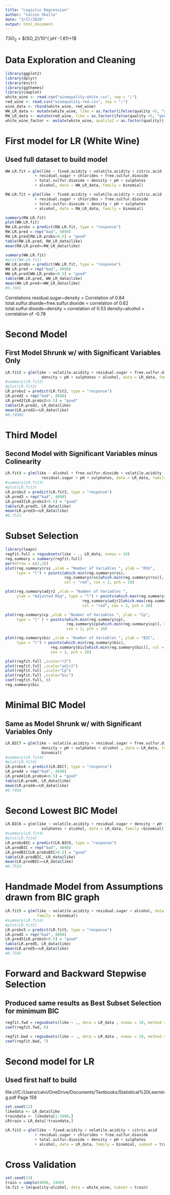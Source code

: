 ---
title: "Logistic Regression"
author: "Calvin Skalla"
date: "3/17/2020"
output: html_document
---
$TSO_2$ = $(SO_2)/10^(`pH`-1.81)+1$

# Data Exploration and Cleaning
```{r}
library(ggplot2)
library(dplyr)
library(knitr)
library(ggthemes)
library(cowplot)
white_wine <- read.csv("winequality-white.csv", sep = ";")
red_wine <- read.csv("winequality-red.csv", sep = ";")
wine_data <- rbind(white_wine, red_wine)
WW_LR_data <- mutate(white_wine, like = as.factor(ifelse(quality >5, "good", "bad"))) %>% select(-quality)
RW_LR_data <- mutate(red_wine, like = as.factor(ifelse(quality >5, "good", "bad"))) %>% select(-quality)
white_wine_factor <- mutate(white_wine, quality2 = as.factor(quality))
```

# First model for LR (White Wine) 
## Used full dataset to build model
```{r}
WW.LR.fit = glm(like ~ fixed.acidity + volatile.acidity + citric.acid
             + residual.sugar + chlorides + free.sulfur.dioxide 
             + total.sulfur.dioxide + density + pH + sulphates
             + alcohol, data = WW_LR_data, family = binomial)

RW.LR.fit = glm(like ~ fixed.acidity + volatile.acidity + citric.acid
             + residual.sugar + chlorides + free.sulfur.dioxide 
             + total.sulfur.dioxide + density + pH + sulphates
             + alcohol, data = RW_LR_data, family = binomial)

summary(RW.LR.fit)
plot(WW.LR.fit)
RW.LR.probs = predict(RW.LR.fit, type = "response")
RW.LR.pred = rep("bad", 4898)
RW.LR.pred[RW.LR.probs>0.5] = "good"
table(RW.LR.pred, RW_LR_data$like)
mean(RW.LR.pred==RW_LR_data$like)

summary(WW.LR.fit)
#plot(WW.LR.fit)
WW.LR.probs = predict(WW.LR.fit, type = "response")
WW.LR.pred = rep("bad", 4898)
WW.LR.pred[WW.LR.probs>0.5] = "good"
table(WW.LR.pred, WW_LR_data$like)
mean(WW.LR.pred==WW_LR_data$like)
#0.7501
```
Correlations
residual.sugar~density = Correlation of 0.84
total.sulfur.dioxide~free.sulfur.dioxide = correlation of 0.62
total.sulfur.dioxide~density = correlation of 0.53
density~alcohol = correlation of -0.78

# Second Model 
## First Model Shrunk w/ with Significant Variables Only
```{r}
LR.fit2 = glm(like ~ volatile.acidity + residual.sugar + free.sulfur.dioxide + 
                density + pH + sulphates + alcohol, data = LR_data, family = binomial)
#summary(LR.fit2)
#plot(LR.fit2)
LR.probs2 = predict(LR.fit2, type = "response")
LR.pred2 = rep("bad", 4898)
LR.pred2[LR.probs2>0.5] = "good"
table(LR.pred2, LR_data$like)
mean(LR.pred2==LR_data$like)
#0.74989
```

# Third Model
## Second Model with Significant Variables minus Colinearity
```{r}
LR.fit3 = glm(like ~ alcohol + free.sulfur.dioxide + volatile.acidity + 
                residual.sugar + pH + sulphates, data = LR_data, family = binomial)
#summary(LR.fit3)
#plot(LR.fit3)
LR.probs3 = predict(LR.fit3, type = "response")
LR.pred3 = rep("bad", 4898)
LR.pred3[LR.probs3>0.5] = "good"
table(LR.pred3, LR_data$like)
mean(LR.pred3==LR_data$like)
#0.7523
```

# Subset Selection
```{r}
library(leaps)
regfit.full = regsubsets(like ~ ., LR_data, nvmax = 19)
reg.summary = summary(regfit.full)
par(mfrow = c(2,2))
plot(reg.summary$rss ,xlab = "Number of Variables ", ylab = "RSS",
     type = "l") + points(which.min(reg.summary$rss),
                          reg.summary$rss[which.min(reg.summary$rss)], 
                          col = "red", cex = 2, pch = 20)

plot(reg.summary$adjr2 ,xlab = "Number of Variables ", 
     ylab = "Adjusted RSq", type = "l") + points(which.max(reg.summary$adjr2), 
                                  reg.summary$adjr2[which.max(reg.summary$adjr2)], 
                                  col = "red", cex = 2, pch = 20)

plot(reg.summary$cp ,xlab = "Number of Variables ", ylab = "Cp", 
     type = "l" ) + points(which.min(reg.summary$cp), 
                           reg.summary$cp[which.min(reg.summary$cp)], col = "red", 
                           cex = 2, pch = 20)

plot(reg.summary$bic ,xlab = "Number of Variables ", ylab = "BIC", 
     type = "l") + points(which.min(reg.summary$bic), 
                    reg.summary$bic[which.min(reg.summary$bic)], col = "red", 
                    cex = 2, pch = 20)

plot(regfit.full ,scale="r2")
plot(regfit.full ,scale="adjr2")
plot(regfit.full ,scale="Cp")
plot(regfit.full ,scale="bic")
coef(regfit.full, 6)
reg.summary$bic

```

# Minimal BIC Model
## Same as Model Shrunk w/ with Significant Variables Only
```{r}
LR.BIC7 = glm(like ~ volatile.acidity + residual.sugar + free.sulfur.dioxide + 
                density + pH + sulphates + alcohol , data = LR_data, family =
                binomial)
#summary(LR.fit4)
#plot(LR.fit4)
LR.probs4 = predict(LR.BIC7, type = "response")
LR.pred4 = rep("bad", 4898)
LR.pred4[LR.probs4>0.5] = "good"
table(LR.pred4, LR_data$like)
mean(LR.pred4==LR_data$like)
#0.7498
```

# Second Lowest BIC Model
```{r}
LR.BIC6 = glm(like ~ volatile.acidity + residual.sugar + density + pH + 
                sulphates + alcohol, data = LR_data, family =binomial)
#summary(LR.fit4)
#plot(LR.fit4)
LR.probsBIC = predict(LR.BIC6, type = "response")
LR.predBIC = rep("bad", 4898)
LR.predBIC[LR.probsBIC>0.5] = "good"
table(LR.predBIC, LR_data$like)
mean(LR.predBIC==LR_data$like)
#0.7533
```

# Handmade Model from Assumptions drawn from BIC graph
```{r}
LR.fit5 = glm(like ~ volatile.acidity + residual.sugar + alcohol, data = LR_data, 
              family = binomial)
#summary(LR.fit4)
#plot(LR.fit5)
LR.probs5 = predict(LR.fit5, type = "response")
LR.pred5 = rep("bad", 4898)
LR.pred5[LR.probs5>0.5] = "good"
table(LR.pred5, LR_data$like)
mean(LR.pred5==LR_data$like)
#0.7545
```

# Forward and Backward Stepwise Selection
## Produced same results as Best Subset Selection for minimum BIC
```{r}
regfit.fwd = regsubsets(like ∼ ., data = LR_data , nvmax = 19, method ="forward")
coef(regfit.fwd, 6)

regfit.bwd = regsubsets(like ∼ ., data = LR_data , nvmax = 19, method ="backward")
coef(regfit.bwd, 7)
```


# Second model for LR 
## Used first half to build
file:///C:/Users/calvi/OneDrive/Documents/Textbooks/Statistical%20Learning.pdf 
Page 159
```{r}
set.seed(12)
likedata <- LR_data$like
traindata <- likedata[1:3000,]
LRtrain = LR_data[!traindata,]

LR.fit2 = glm(like ~ fixed.acidity + volatile.acidity + citric.acid
             + residual.sugar + chlorides + free.sulfur.dioxide 
             + total.sulfur.dioxide + density + pH + sulphates
             + alcohol, data = LR_data, family = binomial, subset = traindata)
```

# Cross Validation
```{r}
set.seed(13)
train = sample(4898, 2449)
lm.fit = lm(quality~alcohol, data = white_wine, subset = train)

```
